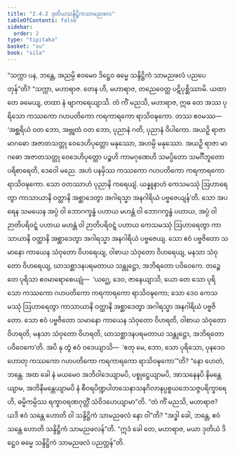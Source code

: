 ```yaml
---
title: "2.4.2 ဒုတိယသန္ဒိဋ္ဌိကသာမညဖလ"
tableOfContents: false
sidebar:
  order: 2
type: "tipitaka"
basket: "su"
book: "sila"
---
```



<DynamicBreadcrumb />

<Division number="186" book="sila" e="ch" v="6" p="57">

<Paragraph number="266" book="sila">
“သက္ကာ ပန, ဘန္တေ, အညမ္ပိ ဧဝမေဝ ဒိဋ္ဌေဝ ဓမ္မေ သန္ဒိဋ္ဌိကံ သာမညဖလံ ပညပေတုန်”တိ? “သက္ကာ, မဟာရာဇ. တေန ဟိ, မဟာရာဇ, တညေဝေတ္ထ ပဋိပုစ္ဆိဿာမိ. ယထာ တေ ခမေယျ, တထာ နံ ဗျာကရေယျာသိ. တံ ကိံ မညသိ, မဟာရာဇ, ဣဓ တေ အဿ ပုရိသော ကဿကော ဂဟပတိကော ကရကာရကော ရာသိဝဍ္ဎကော. တဿ ဧဝမဿ—  ‘အစ္ဆရိယံ ဝတ ဘော, အဗ္ဘုတံ ဝတ ဘော, ပုညာနံ ဂတိ, ပုညာနံ ဝိပါကော. အယဉှိ ရာဇာ မာဂဓော အဇာတသတ္တု ဝေဒေဟိပုတ္တော မနုဿော, အဟမ္ပိ မနုဿော. အယဉှိ ရာဇာ မာဂဓော အဇာတသတ္တု ဝေဒေဟိပုတ္တော ပဉ္စဟိ ကာမဂုဏေဟိ သမပ္ပိတော သမင်္ဂီဘူတော ပရိစာရေတိ, ဒေဝေါ မညေ. အဟံ ပနမှိဿ ကဿကော ဂဟပတိကော ကရကာရကော ရာသိဝဍ္ဎကော. သော ဝတဿာဟံ ပုညာနိ ကရေယျံ. ယန္နူနာဟံ ကေသမဿုံ ဩဟာရေတွာ ကာသာယာနိ ဝတ္ထာနိ အစ္ဆာဒေတွာ အဂါရသ္မာ အနဂါရိယံ ပဗ္ဗဇေယျန်’တိ.
</Paragraph>

<Paragraph number="267" book="sila">
သော အပရေန သမယေန အပ္ပံ ဝါ ဘောဂက္ခန္ဓံ ပဟာယ မဟန္တံ ဝါ ဘောဂက္ခန္ဓံ ပဟာယ, အပ္ပံ ဝါ ဉာတိပရိဝဋ္ဋံ ပဟာယ မဟန္တံ ဝါ ဉာတိပရိဝဋ္ဋံ ပဟာယ ကေသမဿုံ ဩဟာရေတွာ ကာသာယာနိ ဝတ္ထာနိ အစ္ဆာဒေတွာ အဂါရသ္မာ အနဂါရိယံ ပဗ္ဗဇေယျ. သော ဧဝံ ပဗ္ဗဇိတော သမာနော ကာယေန သံဝုတော ဝိဟရေယျ, ဝါစာယ သံဝုတော ဝိဟရေယျ, မနသာ သံဝုတော ဝိဟရေယျ, ဃာသစ္ဆာဒနပရမတာယ သန္တုဋ္ဌော, အဘိရတော ပဝိဝေကေ. တဉ္စေ တေ ပုရိသာ ဧဝမာရောစေယျုံ—  ‘ယဂ္ဃေ, ဒေဝ, ဇာနေယျာသိ, ယော တေ သော ပုရိသော ကဿကော ဂဟပတိကော ကရကာရကော ရာသိဝဍ္ဎကော; သော ဒေဝ ကေသမဿုံ ဩဟာရေတွာ ကာသာယာနိ ဝတ္ထာနိ အစ္ဆာဒေတွာ အဂါရသ္မာ အနဂါရိယံ ပဗ္ဗဇိတော. သော ဧဝံ ပဗ္ဗဇိတော သမာနော ကာယေန သံဝုတော ဝိဟရတိ, ဝါစာယ သံဝုတော ဝိဟရတိ, မနသာ သံဝုတော ဝိဟရတိ, ဃာသစ္ဆာဒနပရမတာယ သန္တုဋ္ဌော, အဘိရတော ပဝိဝေကေ’တိ. အပိ နု တွံ ဧဝံ ဝဒေယျာသိ—  ‘ဧတု မေ, ဘော, သော ပုရိသော, ပုနဒေဝ ဟောတု ကဿကော ဂဟပတိကော ကရကာရကော ရာသိဝဍ္ဎကော’”တိ?
</Paragraph>

</Division>
<Division number="187" book="sila" e="ch" v="6" p="58">

<Paragraph number="268" book="sila">
“နော ဟေတံ, ဘန္တေ. အထ ခေါ နံ မယမေဝ အဘိဝါဒေယျာမပိ, ပစ္စုဋ္ဌေယျာမပိ, အာသနေနပိ နိမန္တေယျာမ, အဘိနိမန္တေယျာမပိ နံ စီဝရပိဏ္ဍပါတသေနာသနဂိလာနပ္ပစ္စယဘေသဇ္ဇပရိက္ခာရေဟိ, ဓမ္မိကမ္ပိဿ ရက္ခာဝရဏဂုတ္တိံ သံဝိဒဟေယျာမာ”တိ.
</Paragraph>

</Division>
<Division number="188" book="sila" e="ch" v="6" p="58">

<Paragraph number="269" book="sila">
“တံ ကိံ မညသိ, မဟာရာဇ? ယဒိ ဧဝံ သန္တေ ဟောတိ ဝါ သန္ဒိဋ္ဌိကံ သာမညဖလံ နော ဝါ”တိ? “အဒ္ဓါ ခေါ, ဘန္တေ, ဧဝံ သန္တေ ဟောတိ သန္ဒိဋ္ဌိကံ သာမညဖလန်”တိ. “ဣဒံ ခေါ တေ, မဟာရာဇ, မယာ ဒုတိယံ ဒိဋ္ဌေဝ ဓမ္မေ သန္ဒိဋ္ဌိကံ သာမညဖလံ ပညတ္တန်”တိ.
</Paragraph>
</Division>